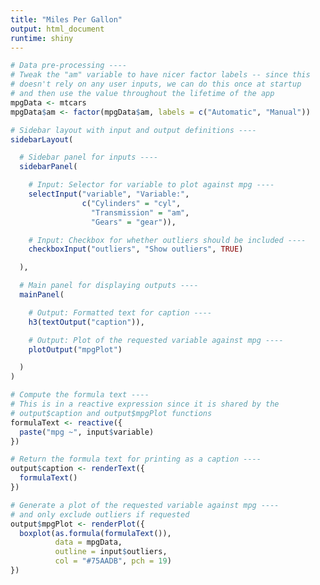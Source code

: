```yaml
---
title: "Miles Per Gallon"
output: html_document
runtime: shiny
---
```


```r
# Data pre-processing ----
# Tweak the "am" variable to have nicer factor labels -- since this
# doesn't rely on any user inputs, we can do this once at startup
# and then use the value throughout the lifetime of the app
mpgData <- mtcars
mpgData$am <- factor(mpgData$am, labels = c("Automatic", "Manual"))
```

```r
# Sidebar layout with input and output definitions ----
sidebarLayout(

  # Sidebar panel for inputs ----
  sidebarPanel(

    # Input: Selector for variable to plot against mpg ----
    selectInput("variable", "Variable:",
                c("Cylinders" = "cyl",
                  "Transmission" = "am",
                  "Gears" = "gear")),

    # Input: Checkbox for whether outliers should be included ----
    checkboxInput("outliers", "Show outliers", TRUE)

  ),

  # Main panel for displaying outputs ----
  mainPanel(

    # Output: Formatted text for caption ----
    h3(textOutput("caption")),

    # Output: Plot of the requested variable against mpg ----
    plotOutput("mpgPlot")

  )
)

# Compute the formula text ----
# This is in a reactive expression since it is shared by the
# output$caption and output$mpgPlot functions
formulaText <- reactive({
  paste("mpg ~", input$variable)
})

# Return the formula text for printing as a caption ----
output$caption <- renderText({
  formulaText()
})

# Generate a plot of the requested variable against mpg ----
# and only exclude outliers if requested
output$mpgPlot <- renderPlot({
  boxplot(as.formula(formulaText()),
          data = mpgData,
          outline = input$outliers,
          col = "#75AADB", pch = 19)
})
```